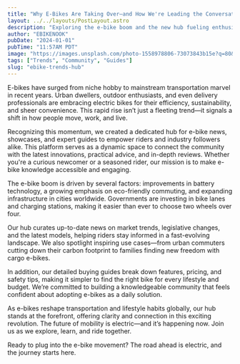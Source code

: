 ```yaml
---
title: "Why E-Bikes Are Taking Over—and How We're Leading the Conversation"
layout: ../../layouts/PostLayout.astro
description: "Exploring the e-bike boom and the new hub fueling enthusiasts and riders alike"
author: "EBIKENOOK"
pubDate: "2024-01-01"
pubTime: "11:57AM PDT"
image: "https://images.unsplash.com/photo-1558978806-73073843b15e?q=80&w=2340&auto=format&fit=crop&ixlib=rb-4.0.3&ixid=M3wxMjA3fDB8MHxwaG90by1wYWdlfHx8fGVufDB8fHx8fA%3D%3D"
tags: ["Trends", "Community", "Guides"]
slug: "ebike-trends-hub"
---
```


E-bikes have surged from niche hobby to mainstream transportation marvel in recent years. Urban dwellers, outdoor enthusiasts, and even delivery professionals are embracing electric bikes for their efficiency, sustainability, and sheer convenience. This rapid rise isn’t just a fleeting trend—it signals a shift in how people move, work, and live.

Recognizing this momentum, we created a dedicated hub for e-bike news, showcases, and expert guides to empower riders and industry followers alike. This platform serves as a dynamic space to connect the community with the latest innovations, practical advice, and in-depth reviews. Whether you're a curious newcomer or a seasoned rider, our mission is to make e-bike knowledge accessible and engaging.

The e-bike boom is driven by several factors: improvements in battery technology, a growing emphasis on eco-friendly commuting, and expanding infrastructure in cities worldwide. Governments are investing in bike lanes and charging stations, making it easier than ever to choose two wheels over four.

Our hub curates up-to-date news on market trends, legislative changes, and the latest models, helping riders stay informed in a fast-evolving landscape. We also spotlight inspiring use cases—from urban commuters cutting down their carbon footprint to families finding new freedom with cargo e-bikes.

In addition, our detailed buying guides break down features, pricing, and safety tips, making it simpler to find the right bike for every lifestyle and budget. We’re committed to building a knowledgeable community that feels confident about adopting e-bikes as a daily solution.

As e-bikes reshape transportation and lifestyle habits globally, our hub stands at the forefront, offering clarity and connection in this exciting revolution. The future of mobility is electric—and it’s happening now. Join us as we explore, learn, and ride together.

Ready to plug into the e-bike movement? The road ahead is electric, and the journey starts here.
